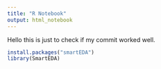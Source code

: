 ```yaml
---
title: "R Notebook"
output: html_notebook
---
```


Hello this is just to check if my commit worked well. 

```r
install.packages("smartEDA")
library(SmartEDA)
```

